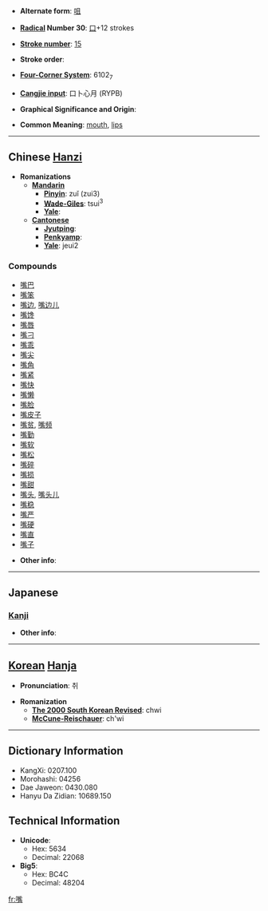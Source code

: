 * '''Alternate form''': [[咀]]

* '''[[Wiktionary:Chinese radical index| Radical]] Number 30''': [[Wiktionary:Chinese radical index 口|口]]+12 strokes

* '''[[Wiktionary:Chinese total strokes index|Stroke number]]''': [[Wiktionary:Chinese total strokes index 15|15]]

* '''Stroke order''': 

* '''[[Wiktionary:Chinese four corner index|Four-Corner System]]''': 6102<sub>7</sub>

* '''[[Wiktionary:Chinese Cangjie index|Cangjie input]]''': 口卜心月 (RYPB)

* '''Graphical Significance and Origin''': 

* '''Common Meaning''': [[mouth]], [[lips]]

----

== Chinese [[Hanzi]] ==

* '''Romanizations'''
** '''[[Mandarin]]'''
*** '''[[Pinyin]]''': zuǐ (zui3)
*** '''[[Wade-Giles]]''': tsui<sup>3</sup>
*** '''[[Yale]]''': 
** '''[[Cantonese]]'''
*** '''[[Jyutping]]''':
*** '''[[Penkyamp]]''': 
*** '''[[Yale]]''': jeui2

===Compounds===
*[[嘴巴]]
*[[嘴笨]]
*[[嘴边]], [[嘴边儿]]
*[[嘴馋]]
*[[嘴唇]]
*[[嘴刁]]
*[[嘴乖]]
*[[嘴尖]]
*[[嘴角]]
*[[嘴紧]]
*[[嘴快]]
*[[嘴懒]]
*[[嘴脸]]
*[[嘴皮子]]
*[[嘴贫]], [[嘴频]]
*[[嘴勤]]
*[[嘴软]]
*[[嘴松]]
*[[嘴碎]]
*[[嘴损]]
*[[嘴甜]]
*[[嘴头]], [[嘴头儿]]
*[[嘴稳]]
*[[嘴严]]
*[[嘴硬]]
*[[嘴直]]
*[[嘴子]]

* '''Other info''': 

----

==Japanese==
===[[Kanji]]===
{{kanji|on readings=[[し]] (shi)
|kun readings=[[くちばし]] (kuchibashi)
}}

* '''Other info''':  

----

== [[Korean]] [[Hanja]] ==

* '''Pronunciation''': 취

* '''Romanization'''
** '''[[The 2000 South Korean Revised Romanization|The 2000 South Korean Revised]]''': chwi
** '''[[McCune-Reischauer]]''': ch'wi

----

== Dictionary Information ==

* KangXi: 0207.100
* Morohashi: 04256
* Dae Jaweon: 0430.080
* Hanyu Da Zidian: 10689.150

== Technical Information ==

* '''Unicode''':
** Hex: 5634
** Decimal: 22068
* '''Big5''':
** Hex: BC4C
** Decimal: 48204

[[fr:嘴]]